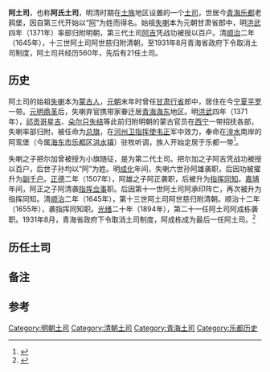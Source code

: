 '''阿土司'''，也称'''阿氏土司'''，明清时期在[[土族|土族]]地区设置的一个[[土司|土司]]，世居今[[青海省|青海]][[乐都区|乐都]]老鸦堡，因自第三代开始以“[[阿姓|阿]]”为姓而得名。始祖[[失喇|失喇]]本为元朝甘肃省郎中，明[[洪武|洪武]]四年（1371年）率部归附明朝，第三代土司[[阿吉_(阿土司)|阿吉]]凭战功被授以百户。清[[顺治|顺治]]二年（1645年），十三世阿土司阿世慈归附清朝，至1931年8月青海省政府下令取消土司制度，阿土司共经历560年，先后有21任土司。

== 历史 ==
阿土司的始祖[[失喇|失喇]]{{efn|也作“失剌”}}本为[[蒙古族|蒙古人]]，[[元朝|元朝]]末年时曾任[[甘肃行省|甘肃行省]]郎中，居住在今[[宁夏回族自治区|宁夏]][[平罗县|平罗]]一带。[[明灭元之战|元明鼎革]]后，失喇弃官携带家眷迁居[[青海省|青海]][[海东市|海东]]地区。明[[洪武|洪武]]四年（1371年），[[祁贡哥星吉|祁贡哥星吉]]、[[朵尔只失结|朵尔只失结]]等此前归附明朝的蒙古官员在[[西宁|西宁]]一带招抚各部，失喇率部归附，被任命为[[总旗|总旗]]{{efn|一说为小旗}}，在[[河州卫指挥使|河州卫指挥使]][[寧正|韦正]]军中效力，奉命在[[湟水|湟水]]南岸的阿鸾堡（今属[[海东市|海东市]][[乐都区|乐都区]][[洪水镇_(海东市)|洪水镇]]）驻牧听调，族人开始定居于乐都一带<ref name="阿俊蓉2014">{{cite journal |author1=阿俊蓉 |author2=梁玉金 |title=河湟阿氏土司族群历史记忆下的社会文化互动 |journal=青海社会科学 |date=2014 |issue=1 |pages=163-167,196}}</ref>。

失喇之子把尔加曾被授为小旗随征，是为第二代土司。把尔加之子阿吉凭战功被授以百户，后世子孙均以“阿”为姓。明[[成化|成化]]年间，失喇六世孙阿雄袭职，后因功被擢升为[[副千户|副千户]]。[[正德_(明朝)|正德]]二年（1507年），阿雄之子阿正袭职，后被升为[[指挥同知|指挥同知]]。[[嘉靖|嘉靖]]年间，阿正之子阿清袭[[指挥佥事|指挥佥事]]职。后因第十一世阿土司阿承印阵亡，再次被升为指挥同知。清[[顺治|顺治]]二年（1645年），第十三世阿土司阿世慈归附清朝。顺治十二年（1655年），袭指挥同知职。[[光绪|光绪]]二十年（1894年），第二十一任阿土司阿成栋袭职。1931年8月，青海省政府下令取消土司制度，阿成栋成为最后一任阿土司。<ref name="西北">{{cite book |author1=刘维新 |title=西北民族词典 |date=1998 |publisher=新疆人民出版社 |isbn=9787228043774 |page=8}}</ref>

== 历任土司 ==

== 备注 ==
{{notelist}}

== 参考 ==
{{reflist|30em}}

[[Category:明朝土司|Category:明朝土司]]
[[Category:清朝土司|Category:清朝土司]]
[[Category:青海土司|Category:青海土司]]
[[Category:乐都历史|Category:乐都历史]]